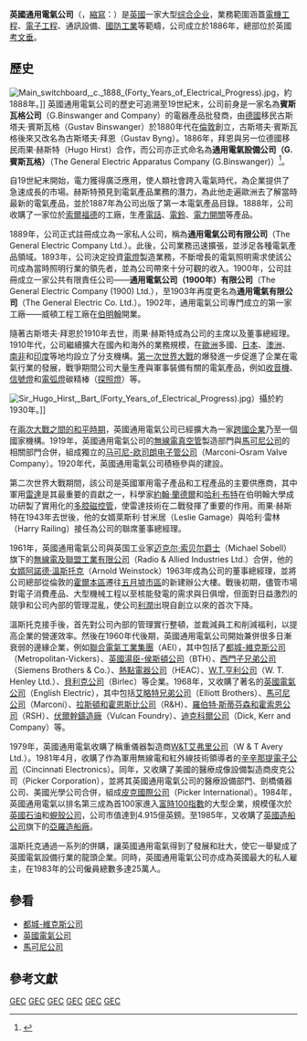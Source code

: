 {{noteTA|G1=UK Places}}
{{Distinguish|通用电气}}
{{Infobox company
| name = 英國通用電氣公司
| name_en = General Electric Company plc
| logo  = [[File:Logo_General_Electric_Company.svg|250px]]
| caption =
| type =  [[公共有限責任公司|公共有限責任公司]]
| traded_as = 
| fate  = 
| predecessor = 
| successor = [[BAE系统|BAE系统公司]]<br />[[馬可尼電子系統|马可尼通信公司]]
| foundation   = 1886年
| founder = 
| defunct  = 1999年
| location  = {{UK}}[[考文垂|考文垂]]
| locations  = 
| area_served  = 
| key_people = 
| industry = 電機工程
| products  = 
| services = 
| revenue = 
| operating_income    = 
| net_income  = 
| assets = 
| equity = 
| owner  = 
| num_employees = 
| parent = 
| divisions = 
| subsid =  [[馬可尼電子系統|馬可尼電子系統]]（Marconi Electronic Systems，MES）<small>（1999年時與[[英國宇航|英國-{zh-hant::航太;zh-hans:宇航;zh-tw:航太;zh-cn:宇航;}-]]合併為[[英國航太系统|英國航太系统]]）</small><br/>{{tsl|en|GEC Traction|}}
| homepage = 
| slogan  = 
| capital = 
| major_shareholder   = 
| footnotes           = 
}}
'''英國通用電氣公司'''（{{lang-en|General Electric Company plc}}，[[縮寫|縮寫]]：{{lang|en|GEC}}）是[[英國|英國]]一家大型[[综合企业|综合企业]]，業務範圍涵蓋[[電機工程|電機工程]]、[[電子工程|電子工程]]、通訊設備、[[國防工業|國防工業]]等範疇，公司成立於1886年，總部位於英國[[考文垂|考文垂]]。

==歷史==
[[File:Main_switchboard,_c._1888_(Forty_Years_of_Electrical_Progress).jpg|thumb]]，約1888年。]]
英國通用電氣公司的歷史可追溯至19世紀末，公司前身是一家名為'''賓斯瓦格公司'''（G.Binswanger and Company）的電器產品批發商，由[[德國|德國]]移民古斯塔夫·賓斯瓦格（Gustav Binswanger）於1880年代在[[倫敦|倫敦]]創立，古斯塔夫·賓斯瓦格後來又改名為古斯塔夫·拜恩（Gustav Byng）。1886年，拜恩與另一位德國移民雨果·赫斯特（Hugo Hirst）合作，而公司亦正式命名為'''通用電氣設備公司（G.賓斯瓦格）'''（The General Electric Apparatus Company (G.Binswanger)）<ref>{{Cite web |url=http://www.ipdgroup.com.au/Page/About+Us/GEC+History.aspx |title=GEC History, 1886-1999, an introduction |accessdate=2013-05-05 |publisher=IPD |date= |deadurl=yes |archiveurl=https://web.archive.org/web/20100329015638/http://www.ipdgroup.com.au/Page/About%20Us/GEC%20History.aspx |archivedate=2010-03-29 }}</ref>。

自19世紀末開始，電力獲得廣泛應用，使人類社會跨入電氣時代，為企業提供了急速成長的市場。赫斯特預見到電氣產品業務的潛力，為此他走遍歐洲去了解當時最新的電氣產品，並於1887年為公司出版了第一本電氣產品目錄。1888年，公司收購了一家位於[[索爾福德|索爾福德]]的工廠，生產[[電話|電話]]、[[電鈴|電鈴]]、[[開關|電力開關]]等產品。

1889年，公司正式註冊成立為一家私人公司，稱為'''通用電氣公司有限公司'''（The General Electric Company Ltd.）。此後，公司業務迅速擴張，並涉足各種電氣產品領域。1893年，公司決定投資[[電燈|電燈]]製造業務，不斷增長的電氣照明需求使該公司成為當時照明行業的領先者，並為公司帶來十分可觀的收入。1900年，公司註冊成立一家公共有限責任公司——'''通用電氣公司（1900年）有限公司'''（The General Electric Company (1900) Ltd.），至1903年再度更名為'''通用電氣有限公司'''（The General Electric Co. Ltd.）。1902年，通用電氣公司專門成立的第一家工廠——威頓工程工廠在[[伯明翰|伯明翰]]開業。

隨著古斯塔夫·拜恩於1910年去世，雨果·赫斯特成為公司的主席以及董事總經理。1910年代，公司繼續擴大在國內和海外的業務規模，在[[歐洲|歐洲]]多國、[[日本|日本]]、[[澳洲|澳洲]]、[[南非|南非]]和[[印度|印度]]等地均設立了分支機構。[[第一次世界大戰|第一次世界大戰]]的爆發進一步促進了企業在電氣行業的發展，戰爭期間公司大量生產與軍事裝備有關的電氣產品，例如[[收音機|收音機]]、[[信號燈|信號燈]]和[[電弧燈|電弧燈]]碳精棒（[[探照燈|探照燈]]）等。

[[File:Sir_Hugo_Hirst,_Bart_(Forty_Years_of_Electrical_Progress).jpg|thumb]]）攝於約1930年。]]

在[[戰間期|兩次大戰之間的和平時期]]，英國通用電氣公司已經擴大為一家[[跨國企業|跨國企業]]乃至一個國家機構。1919年，英國通用電氣公司的[[無線電|無線電]][[真空管|真空管]]製造部門與[[馬可尼公司|馬可尼公司]]的相關部門合併，組成獨立的[[马可尼-欧司朗电子管公司|马可尼-欧司朗电子管公司]]（Marconi-Osram Valve Company）。1920年代，英國通用電氣公司積極參與{{tsl|en|National Grid (Great Britain)|英國國家電網}}的建設。

第二次世界大戰期間，該公司是英國軍用電子產品和工程產品的主要供應商，其中軍用[[雷達|雷達]]是其最重要的貢獻之一，科學家[[約翰·蘭德爾|約翰·蘭德爾]]和[[哈利·布特|哈利·布特]]在伯明翰大學成功研製了實用化的[[多腔磁控管|多腔磁控管]]，使雷達技術在二戰發揮了重要的作用。雨果·赫斯特在1943年去世後，他的女婿萊斯利·甘米居（Leslie Gamage）與哈利·雷林（Harry Railing）接任為公司的聯席董事總經理。

1961年，英國通用電氣公司與英国工业家[[迈克尔·索贝尔|迈克尔·索贝尔]][[爵士|爵士]]（Michael Sobell）旗下的[[無線電及聯盟工業有限公司|無線電及聯盟工業有限公司]]（Radio & Allied Industries Ltd.）合併，他的[[女婿|女婿]][[阿諾德·溫斯托克|阿諾德·溫斯托克]]（Arnold Weinstock）1963年成為公司的董事總經理，並將公司總部從倫敦的[[霍爾本|霍爾本區]]遷往[[五月墟市|五月墟市區]]的新建辦公大樓。戰後初期，儘管市場對電子消費產品、大型機械工程以至核能發電的需求與日俱增，但面對日益激烈的競爭和公司內部的管理混亂，使公司[[利潤|利潤]]出現自創立以來的首次下降。

溫斯托克接手後，首先對公司內部的管理實行整頓，並裁減員工和削減福利，以提高企業的營運效率。然後在1960年代後期，英國通用電氣公司開始兼併很多日漸衰弱的邊緣企業，例如[[聯合電氣工業集團|聯合電氣工業集團]]（AEI），其中包括了[[都城-維克斯公司|都城-維克斯公司]]（Metropolitan-Vickers）、[[英國湯臣-侯斯頓公司|英國湯臣-侯斯頓公司]]（BTH）、[[西門子兄弟公司|西門子兄弟公司]]（Siemens Brothers & Co.）、[[熱點電器公司|熱點電器公司]]（HEAC）、[[W.T.亨利公司|W.T.亨利公司]]（W. T. Henley Ltd.）、[[貝利克公司|貝利克公司]]（Birlec）等企業。1968年，又收購了著名的[[英國電氣公司|英國電氣公司]]（English Electric），其中包括[[艾略特兄弟公司|艾略特兄弟公司]]（Elliott Brothers）、[[馬可尼公司|馬可尼公司]]（Marconi）、[[拉斯頓和霍恩斯比公司|拉斯頓和霍恩斯比公司]]（R&H）、[[羅伯特·斯蒂芬森和霍索恩公司|羅伯特·斯蒂芬森和霍索恩公司]]（RSH）、[[伏爾幹鑄造廠|伏爾幹鑄造廠]]（Vulcan Foundry）、[[迪克科爾公司|迪克科爾公司]]（Dick, Kerr and Company）等。

1979年，英國通用電氣收購了稱重儀器製造商[[W&T艾弗里公司|W&T艾弗里公司]]（W & T Avery Ltd.）。1981年4月，收購了作為軍用無線電和紅外線技術領導者的[[辛辛那提電子公司|辛辛那提電子公司]]（Cincinnati Electronics）。同年，又收購了美國的醫療成像設備製造商皮克公司（Picker Corporation），並將其英國通用電氣公司的醫療設備部門、劍橋儀器公司、美國光學公司合併，組成[[皮克國際公司|皮克國際公司]]（Picker International）。1984年，英國通用電氣以排名第三成為首100家進入[[富時100指數|富時100指數]]的大型企業，規模僅次於[[英國石油|英國石油]]和[[蜆殼公司|蜆殼公司]]，公司市值達到4.915億英鎊。至1985年，又收購了[[英國造船公司|英國造船公司]]旗下的[[亞羅造船廠|亞羅造船廠]]。

溫斯托克通過一系列的併購，讓英國通用電氣得到了發展和壯大，使它一舉變成了英國電氣設備行業的龍頭企業。同時，英國通用電氣公司亦成為英國最大的私人雇主，在1983年的公司僱員總數多達25萬人。

== 參看 ==
* [[都城-維克斯公司|都城-維克斯公司]]
* [[英國電氣公司|英國電氣公司]]
* [[馬可尼公司|馬可尼公司]]

== 參考文獻 ==
{{reflist}}

[[Category:英國已結業公司|GEC]]
[[Category:1886年成立的公司|GEC]]
[[Category:1999年結業公司|GEC]]
[[Category:倫敦證券交易所已除牌公司|GEC]]
[[Category:英國工程公司|GEC]]
[[Category:升降機製造公司|GEC]]
